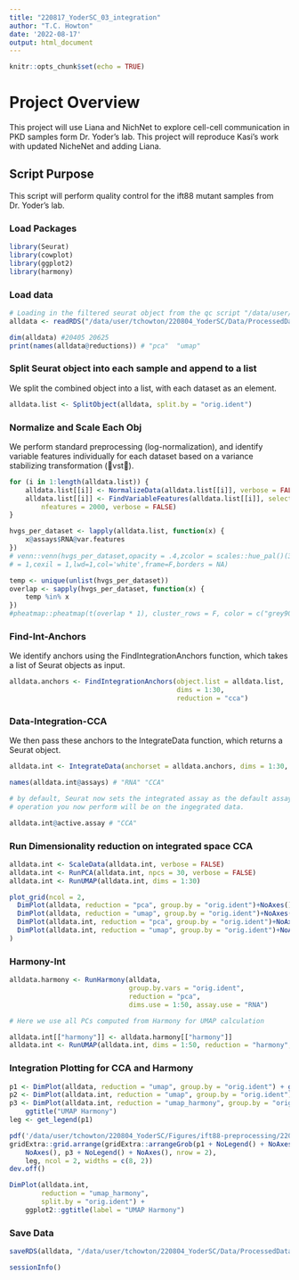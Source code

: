 ```yaml
---
title: "220817_YoderSC_03_integration"
author: "T.C. Howton"
date: '2022-08-17'
output: html_document
---
```


```r
knitr::opts_chunk$set(echo = TRUE)
```

# Project Overview
This project will use Liana and NichNet to explore cell-cell communication in PKD samples form Dr. Yoder's lab. This project will reproduce Kasi's work with updated NicheNet and adding Liana.

## Script Purpose
This script will perform quality control for the ift88 mutant samples from Dr. Yoder's lab. 

### Load Packages

```r
library(Seurat)
library(cowplot)
library(ggplot2)
library(harmony)
```


### Load data

```r
# Loading in the filtered seurat object from the qc script "/data/user/tchowton/220804_YoderSC/Scripts/220815_YoderSC_01_qc.Rmd"
alldata <- readRDS("/data/user/tchowton/220804_YoderSC/Data/ProcessedData/220817_YoderSC_02-ift88-dr.rds")

dim(alldata) #20405 20625
print(names(alldata@reductions)) # "pca"  "umap"
```

### Split Seurat object into each sample and append to a list
We split the combined object into a list, with each dataset as an element. 

```r
alldata.list <- SplitObject(alldata, split.by = "orig.ident")
```

### Normalize and Scale Each Obj
We perform standard preprocessing (log-normalization), and identify variable features individually for each dataset based on a variance stabilizing transformation (vst).

```r
for (i in 1:length(alldata.list)) {
    alldata.list[[i]] <- NormalizeData(alldata.list[[i]], verbose = FALSE)
    alldata.list[[i]] <- FindVariableFeatures(alldata.list[[i]], selection.method = "vst",
        nfeatures = 2000, verbose = FALSE)
}

hvgs_per_dataset <- lapply(alldata.list, function(x) {
    x@assays$RNA@var.features
})
# venn::venn(hvgs_per_dataset,opacity = .4,zcolor = scales::hue_pal()(3),cexsn
# = 1,cexil = 1,lwd=1,col='white',frame=F,borders = NA)

temp <- unique(unlist(hvgs_per_dataset))
overlap <- sapply(hvgs_per_dataset, function(x) {
    temp %in% x
})
#pheatmap::pheatmap(t(overlap * 1), cluster_rows = F, color = c("grey90", "grey20"))
```

### Find-Int-Anchors
We identify anchors using the FindIntegrationAnchors function, which takes a list of Seurat objects as input.

```r
alldata.anchors <- FindIntegrationAnchors(object.list = alldata.list,
                                          dims = 1:30,
                                          reduction = "cca")
```

### Data-Integration-CCA
We then pass these anchors to the IntegrateData function, which returns a Seurat object.

```r
alldata.int <- IntegrateData(anchorset = alldata.anchors, dims = 1:30, new.assay.name = "CCA")

names(alldata.int@assays) # "RNA" "CCA"

# by default, Seurat now sets the integrated assay as the default assay, so any
# operation you now perform will be on the ingegrated data.

alldata.int@active.assay # "CCA"
```

### Run Dimensionality reduction on integrated space CCA

```r
alldata.int <- ScaleData(alldata.int, verbose = FALSE)
alldata.int <- RunPCA(alldata.int, npcs = 30, verbose = FALSE)
alldata.int <- RunUMAP(alldata.int, dims = 1:30)
```

```r
plot_grid(ncol = 2,
  DimPlot(alldata, reduction = "pca", group.by = "orig.ident")+NoAxes()+ggtitle("PCA raw_data"),
  DimPlot(alldata, reduction = "umap", group.by = "orig.ident")+NoAxes()+ggtitle("UMAP raw_data"),
  DimPlot(alldata.int, reduction = "pca", group.by = "orig.ident")+NoAxes()+ggtitle("PCA CCA integrated"),
  DimPlot(alldata.int, reduction = "umap", group.by = "orig.ident")+NoAxes()+ggtitle("UMAP CCA integrated")
)
```

### Harmony-Int
```r
alldata.harmony <- RunHarmony(alldata,
                              group.by.vars = "orig.ident",
                              reduction = "pca",
                              dims.use = 1:50, assay.use = "RNA")

# Here we use all PCs computed from Harmony for UMAP calculation

alldata.int[["harmony"]] <- alldata.harmony[["harmony"]]
alldata.int <- RunUMAP(alldata.int, dims = 1:50, reduction = "harmony", reduction.name = "umap_harmony")
```

### Integration Plotting for CCA and Harmony
```r
p1 <- DimPlot(alldata, reduction = "umap", group.by = "orig.ident") + ggtitle("UMAP raw_data")
p2 <- DimPlot(alldata.int, reduction = "umap", group.by = "orig.ident") + ggtitle("UMAP CCA")
p3 <- DimPlot(alldata.int, reduction = "umap_harmony", group.by = "orig.ident") +
    ggtitle("UMAP Harmony")
leg <- get_legend(p1)

pdf('/data/user/tchowton/220804_YoderSC/Figures/ift88-preprocessing/220817_int-cca-harmony-umap.pdf')
gridExtra::grid.arrange(gridExtra::arrangeGrob(p1 + NoLegend() + NoAxes(), p2 + NoLegend() +
    NoAxes(), p3 + NoLegend() + NoAxes(), nrow = 2),
    leg, ncol = 2, widths = c(8, 2))
dev.off()

DimPlot(alldata.int,
        reduction = "umap_harmony",
        split.by = "orig.ident") +
    ggplot2::ggtitle(label = "UMAP Harmony")

```

### Save Data
```r
saveRDS(alldata, "/data/user/tchowton/220804_YoderSC/Data/ProcessedData/220817_YoderSC_03-ift88-integration.rds")

sessionInfo()
```







